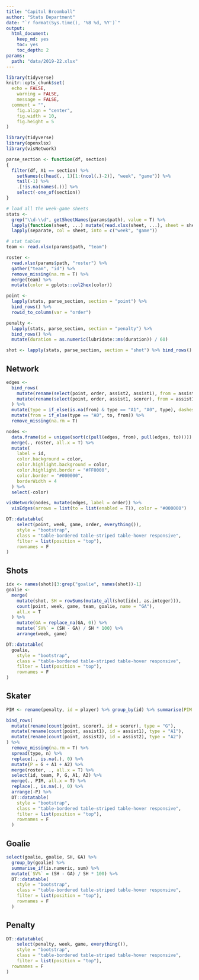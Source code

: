```yaml
---
title: "Capitol Broomball"
author: "Stats Department"
date: "`r format(Sys.time(), '%B %d, %Y')`"
output: 
  html_document: 
    keep_md: yes
    toc: yes
    toc_depth: 2
params:
  path: "data/2019-22.xlsx"
---
```


```r
library(tidyverse)
knitr::opts_chunk$set(
  echo = FALSE,
	warning = FALSE,
	message = FALSE,
  comment = "",
	fig.align = "center",
	fig.width = 10,
	fig.height = 5
)
```

```r
library(tidyverse)
library(openxlsx)
library(visNetwork)

parse_section <- function(df, section)
{
  filter(df, X1 == section) %>%
    setNames(c(head(., 1)[1:(ncol(.)-2)], "week", "game")) %>%
    tail(-1) %>%
    .[!is.na(names(.))] %>%
    select(-one_of(section))
}

# load all the week-game sheets
stats <-
  grep("\\d-\\d", getSheetNames(params$path), value = T) %>%
  lapply(function(sheet, ...) mutate(read.xlsx(sheet, ...), sheet = sheet), xlsxFile = params$path, colNames = F) %>%
  lapply(separate, col = sheet, into = c("week", "game"))

# stat tables
team <- read.xlsx(params$path, "team")

roster <- 
  read.xlsx(params$path, "roster") %>% 
  gather("team", "id") %>% 
  remove_missing(na.rm = T) %>% 
  merge(team) %>% 
  mutate(color = gplots::col2hex(color))

point <- 
  lapply(stats, parse_section, section = "point") %>% 
  bind_rows() %>% 
  rowid_to_column(var = "order")

penalty <- 
  lapply(stats, parse_section, section = "penalty") %>% 
  bind_rows() %>% 
  mutate(duration = as.numeric(lubridate::ms(duration)) / 60)

shot <- lapply(stats, parse_section, section = "shot") %>% bind_rows()
```

## Network

```r
edges <-
  bind_rows(
    mutate(rename(select(point, order, assist2, assist1), from = assist2, to = assist1), type = "A2"),
    mutate(rename(select(point, order, assist1, scorer), from = assist1, to = scorer), type = "A1")
  ) %>%
  mutate(type = if_else(is.na(from) & type == "A1", "A0", type), dashes = type == "A2") %>%
  mutate(from = if_else(type == "A0", to, from)) %>%
  remove_missing(na.rm = T)

nodes <-
  data.frame(id = unique(sort(c(pull(edges, from), pull(edges, to))))) %>%
  merge(., roster, all.x = T) %>%
  mutate(
    label = id,
    color.background = color,
    color.highlight.background = color,
    color.highlight.border = "#FF0000",
    color.border = "#000000",
    borderWidth = 4
  ) %>%
  select(-color)

visNetwork(nodes, mutate(edges, label = order)) %>%
  visEdges(arrows = list(to = list(enabled = T)), color = "#000000")
```

```r
DT::datatable(
	select(point, week, game, order, everything()),
	style = "bootstrap", 
	class = "table-bordered table-striped table-hover responsive",
	filter = list(position = "top"),
	rownames = F
)
```

## Shots

```r
idx <- names(shot)[3:grep("goalie", names(shot))-1]
goalie <-
  merge(
    mutate(shot, SH = rowSums(mutate_all(shot[idx], as.integer))),
    count(point, week, game, team, goalie, name = "GA"),
    all.x = T
  ) %>%
    mutate(GA = replace_na(GA, 0)) %>%
    mutate(`SV%` = (SH - GA) / SH * 100) %>%
    arrange(week, game)

DT::datatable(
  goalie,
	style = "bootstrap",
	class = "table-bordered table-striped table-hover responsive",
	filter = list(position = "top"),
	rownames = F
)
```

## Skater

```r
PIM <- rename(penalty, id = player) %>% group_by(id) %>% summarise(PIM = sum(duration))

bind_rows(
  mutate(rename(count(point, scorer), id = scorer), type = "G"),
  mutate(rename(count(point, assist1), id = assist1), type = "A1"),
  mutate(rename(count(point, assist2), id = assist2), type = "A2")
) %>%
  remove_missing(na.rm = T) %>%
  spread(type, n) %>%
  replace(., is.na(.), 0) %>%
  mutate(P = G + A1 + A2) %>%
  merge(roster, ., all.x = T) %>%
  select(id, team, P, G, A1, A2) %>%
  merge(., PIM, all.x = T) %>%
  replace(., is.na(.), 0) %>%
  arrange(-P) %>%
  DT::datatable(
  	style = "bootstrap",
  	class = "table-bordered table-striped table-hover responsive",
  	filter = list(position = "top"),
  	rownames = F
  )
```

## Goalie

```r
select(goalie, goalie, SH, GA) %>% 
  group_by(goalie) %>% 
  summarise_if(is.numeric, sum) %>% 
  mutate(`SV%` = (SH - GA) / SH * 100) %>%
  DT::datatable(
    style = "bootstrap",
    class = "table-bordered table-striped table-hover responsive",
    filter = list(position = "top"),
    rownames = F
  )
```

## Penalty

```r
DT::datatable(
	select(penalty, week, game, everything()),
	style = "bootstrap", 
	class = "table-bordered table-striped table-hover responsive",
	filter = list(position = "top"),
  rownames = F
)
```
